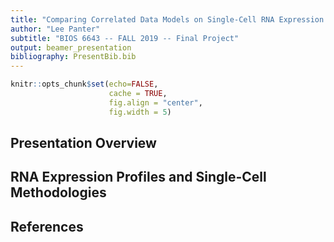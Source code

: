```yaml
---
title: "Comparing Correlated Data Models on Single-Cell RNA Expression Profiles"
author: "Lee Panter"
subtitle: "BIOS 6643 -- FALL 2019 -- Final Project"
output: beamer_presentation
bibliography: PresentBib.bib
---
```


```r
knitr::opts_chunk$set(echo=FALSE, 
                      cache = TRUE, 
                      fig.align = "center",
                      fig.width = 5)
```

## Presentation Overview

\begin{itemize}
\setlength{\itemsep}{1.2\baselineskip}
\item Introduction to RNA and Single-Cell[\1em]
\item Data Summaries, Examples, and Proposed Modeling Approaches
\item Results, Comparisons, and Conclusions
\item Future Research and Unadressed Problems
\end{itemize}


## RNA Expression Profiles and Single-Cell Methodologies




## References
\cite{centers2017new}

\bibliography{BibdotBib}




